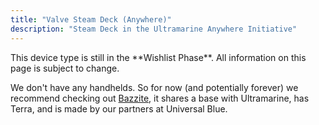 ```yaml
---
title: "Valve Steam Deck (Anywhere)"
description: "Steam Deck in the Ultramarine Anywhere Initiative"
---
```



<Alert type="info">
  This device type is still in the **Wishlist Phase**. All information on this
  page is subject to change.
</Alert>

We don't have any handhelds. So for now (and potentially forever) we recommend checking out [Bazzite](https://bazzite.gg/), it shares a base with Ultramarine, has Terra, and is made by our partners at Universal Blue.

